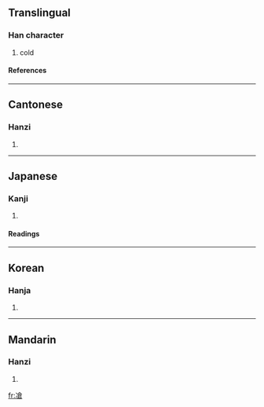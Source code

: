 ==Translingual==
===Han character===
{{Han char|rn=15|rad=冫|as=10|sn=12|four=3816<sub>7</sub>|canj=戈一人戈口 (IMOIR)}}
# cold
====References====
{{Han ref|kx=0133.140|dkj=01688|dj=0297.220|hdz=10300.070|uh=51D4|ud=20948|bh=D861|bd=55393}}
----
==Cantonese==
===Hanzi===
{{yue-hanzi|jyut=|y=chong1}}
# {{defn|Cantonese}}
----
==Japanese==
===Kanji===
{{ja-kanji|grade=|rs=冫10}}
# {{defn|Japanese}}
====Readings====
{{ja-readings|on=[[さう]] (sau), [[しゃう]] (shau)|kun=[[さむい]] (samui), [[ひややかなさま]] (hiyayakanasama)}}
----
==Korean==
===Hanja===
{{ko-hanja|hangeul=창|rv=chang|mr=ch'ang}}
# {{defn|Korean}}
----
==Mandarin==
===Hanzi===
{{cmn-hanzi|pin=[[cāng]] ([[cang1]])|wg=ts'ang<sup>1</sup>}}
# {{defn|Mandarin}}

[[fr:凔]]
